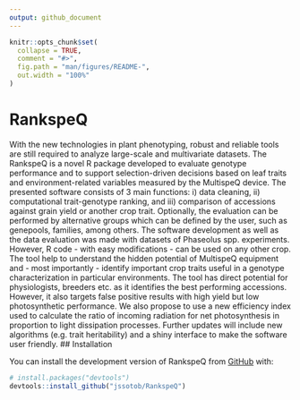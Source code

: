 ---
output: github_document
---

<!-- README.md is generated from README.Rmd. Please edit that file -->

```{r, include = FALSE}
knitr::opts_chunk$set(
  collapse = TRUE,
  comment = "#>",
  fig.path = "man/figures/README-",
  out.width = "100%"
)
```

# RankspeQ

<!-- badges: start -->
<!-- badges: end -->

With the new technologies in plant phenotyping, robust and reliable tools are still required to analyze large-scale and multivariate datasets. The RankspeQ is a novel R package developed to evaluate genotype performance and to support selection-driven decisions based on leaf traits and environment-related variables measured by the MultispeQ device. The presented software consists of 3 main functions: i) data cleaning, ii) computational trait-genotype ranking, and iii) comparison of accessions against grain yield or another crop trait. Optionally, the evaluation can be performed by alternative groups which can be defined by the user, such as genepools, families, among others. The software development as well as the data evaluation was made with datasets of Phaseolus spp. experiments. However, R code - with easy modifications - can be used on any other crop. The tool help to understand the hidden potential of MultispeQ equipment and  - most importantly - identify important crop traits useful in a genotype characterization in particular environments. The tool has direct potential for physiologists, breeders etc. as it identifies the best performing accessions. However, it also targets false positive results with high yield but low photosynthetic performance. We also propose to use a new efficiency index used to calculate the ratio of incoming radiation for net photosynthesis in proportion to light dissipation processes. Further updates will include new algorithms (e.g. trait heritability) and a shiny interface to make the software user friendly.
## Installation

You can install the development version of RankspeQ from [GitHub](https://github.com/jssotob/RankspeQ) with:

``` r
# install.packages("devtools")
devtools::install_github("jssotob/RankspeQ")
```

